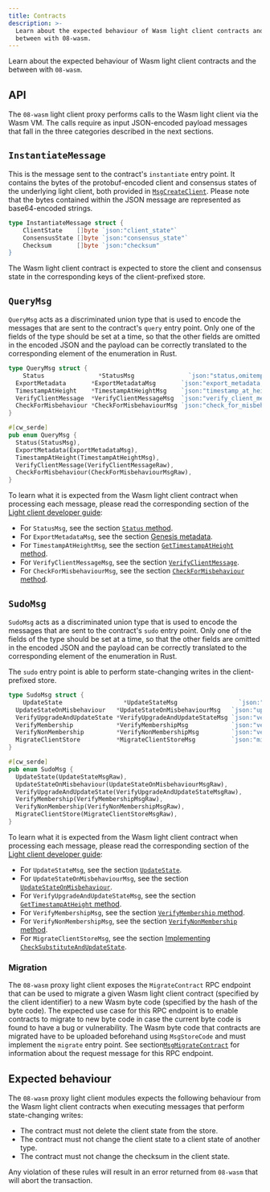 ```yaml
---
title: Contracts
description: >-
  Learn about the expected behaviour of Wasm light client contracts and the
  between with 08-wasm.
---
```


Learn about the expected behaviour of Wasm light client contracts and the between with `08-wasm`.

## API

The `08-wasm` light client proxy performs calls to the Wasm light client via the Wasm VM. The calls require as input JSON-encoded payload messages that fall in the three categories described in the next sections.

## `InstantiateMessage`

This is the message sent to the contract's `instantiate` entry point. It contains the bytes of the protobuf-encoded client and consensus states of the underlying light client, both provided in [`MsgCreateClient`](https://github.com/cosmos/ibc-go/blob/v8.0.0/proto/ibc/core/client/v1/tx.proto#L40-L52). Please note that the bytes contained within the JSON message are represented as base64-encoded strings.

```go
type InstantiateMessage struct {
    ClientState    []byte `json:"client_state"`
	ConsensusState []byte `json:"consensus_state"`
	Checksum       []byte `json:"checksum"
}
```

The Wasm light client contract is expected to store the client and consensus state in the corresponding keys of the client-prefixed store.

## `QueryMsg`

`QueryMsg` acts as a discriminated union type that is used to encode the messages that are sent to the contract's `query` entry point. Only one of the fields of the type should be set at a time, so that the other fields are omitted in the encoded JSON and the payload can be correctly translated to the corresponding element of the enumeration in Rust.

```go
type QueryMsg struct {
    Status               *StatusMsg               `json:"status,omitempty"`
  ExportMetadata       *ExportMetadataMsg       `json:"export_metadata,omitempty"`
  TimestampAtHeight    *TimestampAtHeightMsg    `json:"timestamp_at_height,omitempty"`
  VerifyClientMessage  *VerifyClientMessageMsg  `json:"verify_client_message,omitempty"`
  CheckForMisbehaviour *CheckForMisbehaviourMsg `json:"check_for_misbehaviour,omitempty"`
}
```

```rust
#[cw_serde]
pub enum QueryMsg {
  Status(StatusMsg),
  ExportMetadata(ExportMetadataMsg),
  TimestampAtHeight(TimestampAtHeightMsg),
  VerifyClientMessage(VerifyClientMessageRaw),
  CheckForMisbehaviour(CheckForMisbehaviourMsgRaw),
}
```

To learn what it is expected from the Wasm light client contract when processing each message, please read the corresponding section of the [Light client developer guide](/docs/ibc/v8.5.x/01-developer-guide/overview):

* For `StatusMsg`, see the section [`Status` method](/docs/ibc/v8.5.x/01-developer-guide/client-state#status-method).
* For `ExportMetadataMsg`, see the section [Genesis metadata](/docs/ibc/v8.5.x/01-developer-guide/genesis#genesis-metadata).
* For `TimestampAtHeightMsg`, see the section [`GetTimestampAtHeight` method](/docs/ibc/v8.5.x/01-developer-guide/client-state#gettimestampatheight-method).
* For `VerifyClientMessageMsg`, see the section [`VerifyClientMessage`](/docs/ibc/v8.5.x/01-developer-guide/updates-and-misbehaviour#verifyclientmessage).
* For `CheckForMisbehaviourMsg`, see the section [`CheckForMisbehaviour` method](/docs/ibc/v8.5.x/01-developer-guide/client-state#checkformisbehaviour-method).

## `SudoMsg`

`SudoMsg` acts as a discriminated union type that is used to encode the messages that are sent to the contract's `sudo` entry point. Only one of the fields of the type should be set at a time, so that the other fields are omitted in the encoded JSON and the payload can be correctly translated to the corresponding element of the enumeration in Rust.

The `sudo` entry point is able to perform state-changing writes in the client-prefixed store.

```go
type SudoMsg struct {
    UpdateState                 *UpdateStateMsg                 `json:"update_state,omitempty"`
  UpdateStateOnMisbehaviour   *UpdateStateOnMisbehaviourMsg   `json:"update_state_on_misbehaviour,omitempty"`
  VerifyUpgradeAndUpdateState *VerifyUpgradeAndUpdateStateMsg `json:"verify_upgrade_and_update_state,omitempty"`
  VerifyMembership            *VerifyMembershipMsg            `json:"verify_membership,omitempty"`
  VerifyNonMembership         *VerifyNonMembershipMsg         `json:"verify_non_membership,omitempty"`
  MigrateClientStore          *MigrateClientStoreMsg          `json:"migrate_client_store,omitempty"`
}
```

```rust
#[cw_serde]
pub enum SudoMsg {
  UpdateState(UpdateStateMsgRaw),
  UpdateStateOnMisbehaviour(UpdateStateOnMisbehaviourMsgRaw),
  VerifyUpgradeAndUpdateState(VerifyUpgradeAndUpdateStateMsgRaw),
  VerifyMembership(VerifyMembershipMsgRaw),
  VerifyNonMembership(VerifyNonMembershipMsgRaw),
  MigrateClientStore(MigrateClientStoreMsgRaw),
}
```

To learn what it is expected from the Wasm light client contract when processing each message, please read the corresponding section of the [Light client developer guide](/docs/ibc/v8.5.x/01-developer-guide/overview):

* For `UpdateStateMsg`, see the section [`UpdateState`](/docs/ibc/v8.5.x/01-developer-guide/updates-and-misbehaviour#updatestate).
* For `UpdateStateOnMisbehaviourMsg`, see the section [`UpdateStateOnMisbehaviour`](/docs/ibc/v8.5.x/01-developer-guide/updates-and-misbehaviour#updatestateonmisbehaviour).
* For `VerifyUpgradeAndUpdateStateMsg`, see the section [`GetTimestampAtHeight` method](/docs/ibc/v8.5.x/01-developer-guide/upgrades#implementing-verifyupgradeandupdatestate).
* For `VerifyMembershipMsg`, see the section [`VerifyMembership` method](/docs/ibc/v8.5.x/01-developer-guide/client-state#verifymembership-method).
* For `VerifyNonMembershipMsg`, see the section [`VerifyNonMembership` method](/docs/ibc/v8.5.x/01-developer-guide/client-state#verifynonmembership-method).
* For `MigrateClientStoreMsg`, see the section [Implementing `CheckSubstituteAndUpdateState`](/docs/ibc/v8.5.x/01-developer-guide/proposals#implementing-checksubstituteandupdatestate).

### Migration

The `08-wasm` proxy light client exposes the `MigrateContract` RPC endpoint that can be used to migrate a given Wasm light client contract (specified by the client identifier) to a new Wasm byte code (specified by the hash of the byte code). The expected use case for this RPC endpoint is to enable contracts to migrate to new byte code in case the current byte code is found to have a bug or vulnerability. The Wasm byte code that contracts are migrated have to be uploaded beforehand using `MsgStoreCode` and must implement the `migrate` entry point. See section[`MsgMigrateContract`](/docs/ibc/v8.5.x/messages#msgmigratecontract) for information about the request message for this RPC endpoint.

## Expected behaviour

The `08-wasm` proxy light client modules expects the following behaviour from the Wasm light client contracts when executing messages that perform state-changing writes:

* The contract must not delete the client state from the store.
* The contract must not change the client state to a client state of another type.
* The contract must not change the checksum in the client state.

Any violation of these rules will result in an error returned from `08-wasm` that will abort the transaction.
